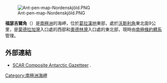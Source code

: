 {{no footnotes|time=2013-10-27T05:44:58+00:00}}
[[Image:Ant-pen-map-Nordenskjöld.PNG|thumb]]

'''福瑟吉爾角'''（{{lang-en|Fothergill Point}}）是[[南極洲|南極洲]]的海岬，位於[[葛拉漢地|葛拉漢地]]東部，處於[[沃斯利角|沃斯利角]]東北面9公里，是[[蒙德拉加灣|蒙德拉加灣]]入口處的西部和[[奧德林灣|奧德林灣]]入口處的東北部，現時由[[南極條約體系|南極條約體系]]管理。

==外部連結==
* [http://data.aad.gov.au/aadc/gaz/scar/ SCAR Composite Antarctic Gazetteer] {{WebCite|url=https://www.webcitation.org/5ug2CfC7m?url=http://data.aad.gov.au/aadc/gaz/scar/ |date=20101202140255 |dateformat=iso }}.

{{coord|64|35|S|60|12|W|source:GNIS|display=title}}

{{DEFAULTSORT:Fothergill Point}}
[[Category:南極洲海岬|Category:南極洲海岬]]


{{NordenskjöldCoast-geo-stub}}